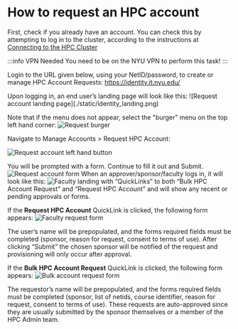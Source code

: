 
# How to request an HPC account

First, check if you already have an account. You can check this by attempting to log in to the cluster, according to the instructions at [Connecting to the HPC Cluster](../02_connecting_to_hpc/01_connecting_to_hpc.mdx)

:::info VPN Needed
You need to be on the NYU VPN to perform this task!
:::

Login to the URL given below, using your NetID/password, to create or manage HPC Account Requests:
https://identity.it.nyu.edu/


<Tabs>
  <TabItem value="end-users" label="Researcher/End-User" default>
  Upon logging in, an end user’s landing page will look like this:
  ![Request account landing page](./static/identity_landing.png)
  
  Note that if the menu does not appear, select the "burger" menu on the top left hand corner:
  ![Request burger](./static/request_burger.png)
  
  Navigate to Manage Accounts > Request  HPC Account:
  
  ![Request account left hand button](./static/request_account.png)
  
  You will be prompted with a form. Continue to fill it out and Submit.
  ![Request account form](./static/request_form.png)
  </TabItem>
  <TabItem value="sponsors" label="Faculty/Sponsor/Approver">
  When an approver/sponsor/faculty logs in, it will look like this:
  ![Faculty landing](./static/faculty_request_landing.png)
  with “QuickLinks” to both “Bulk HPC Account Request” and “Request HPC Account” and will show any recent or pending approvals or forms.

  If the **Request HPC Account** QuickLink is clicked, the following form appears:
  ![Faculty request form](./static/faculty_request_form.png)

  The user’s name will be prepopulated, and the forms required fields must be completed (sponsor, reason for request, consent to terms of use).  After clicking “Submit” the chosen sponsor will be notified of the request and provisioning will only occur after approval.

  If the **Bulk HPC Account Request** QuickLink is clicked, the following form appears:
  ![Bulk account request form](./static/bulk_acct_req_form.png)

  The requestor’s name will be prepopulated, and the forms required fields must be completed (sponsor, list of netids, course identifier, reason for request, consent to terms of use).   These requests are auto-approved since they are usually submitted by the sponsor themselves or a member of the HPC Admin team.
  </TabItem>
</Tabs>



